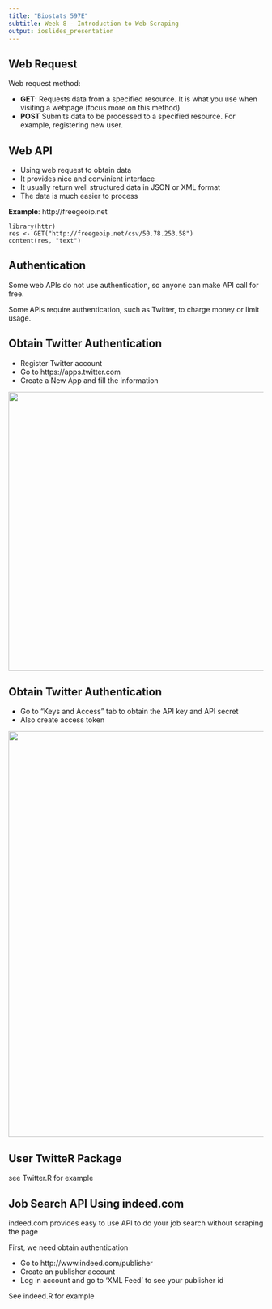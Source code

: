 ```yaml
---
title: "Biostats 597E"
subtitle: Week 8 - Introduction to Web Scraping
output: ioslides_presentation
---
```


## Web Request

Web request method:

- **GET**: Requests data from a specified resource. It is what you use when visiting a webpage (focus more on this method)
- **POST** Submits data to be processed to a specified resource. For example, registering new user.

## Web API

- Using web request to obtain data
- It provides nice and convinient interface
- It usually return well structured data in JSON or XML format
- The data is much easier to process

**Example**: http://freegeoip.net

```
library(httr)
res <- GET("http://freegeoip.net/csv/50.78.253.58")
content(res, "text")
```

## Authentication

Some web APIs do not use authentication, so anyone can make API call for free.

Some APIs require authentication, such as Twitter, to charge money or limit usage.


## Obtain Twitter Authentication

- Register Twitter account
- Go to https://apps.twitter.com 
- Create a New App and fill the information

<img src="fig/twitter.png" width="550px"></img>

## Obtain Twitter Authentication

- Go to "Keys and Access" tab to obtain the API key and API secret
- Also create access token

<img src="fig/twitter_key.png" width="800px"></img>

## User TwitteR Package

see Twitter.R for example

## Job Search API Using indeed.com

indeed.com provides easy to use API to do your job search without scraping the page

First, we need obtain authentication

- Go to http://www.indeed.com/publisher
- Create an publisher account
- Log in account and go to 'XML Feed' to see your publisher id


See indeed.R for example





